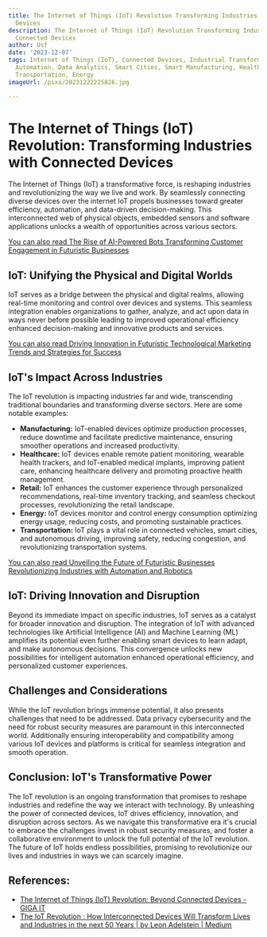 ```yaml
---
title: The Internet of Things (IoT) Revolution Transforming Industries with Connected
  Devices
description: The Internet of Things (IoT) Revolution Transforming Industries with
  Connected Devices
author: Usf
date: '2023-12-07'
tags: Internet of Things (IoT), Connected Devices, Industrial Transformation, Digitalization,
  Automation, Data Analytics, Smart Cities, Smart Manufacturing, Healthcare, Retail,
  Transportation, Energy
imageUrl: /pixa/20231222225826.jpg

---
```

#  The Internet of Things (IoT) Revolution:  Transforming Industries with Connected Devices

The Internet of Things (IoT) a transformative force, is reshaping industries and revolutionizing the  way we live and work. By seamlessly connecting diverse devices over the  internet IoT  propels businesses toward greater efficiency, automation, and data-driven decision-making. This  interconnected web of physical objects, embedded  sensors and  software applications unlocks a wealth of opportunities across  various sectors.

[You can also read The Rise of AI-Powered Bots Transforming Customer Engagement  in Futuristic Businesses](The%20Rise%20of%20AI-Powered%20Bots%20Transforming%20Customer%20Engagement%20in%20Futuristic%20Businesses)


## IoT: Unifying the Physical and Digital Worlds

IoT serves as a  bridge between the physical and digital realms, allowing real-time monitoring and control over devices and systems. This seamless  integration enables  organizations to gather, analyze, and act upon data in ways  never before possible leading  to  improved operational efficiency  enhanced decision-making and innovative products and services.

[You can also read  Driving Innovation  in Futuristic Technological Marketing Trends and Strategies for  Success](Driving%20Innovation%20in%20Futuristic%20Technological%20Marketing%20Trends%20and%20Strategies%20for%20Success)


## IoT's  Impact Across Industries

The IoT revolution is  impacting industries far and wide, transcending traditional boundaries and transforming diverse sectors. Here  are some notable examples:

- **Manufacturing:** IoT-enabled devices optimize production processes, reduce downtime and facilitate predictive maintenance, ensuring smoother  operations and increased  productivity.
- **Healthcare:** IoT devices enable remote patient monitoring, wearable health trackers, and IoT-enabled medical  implants,  improving  patient care, enhancing healthcare delivery and promoting proactive health management.
- **Retail:** IoT enhances the customer experience through personalized recommendations, real-time inventory tracking, and  seamless checkout processes, revolutionizing the retail landscape.
-  **Energy:** IoT devices monitor and control energy consumption optimizing energy usage, reducing costs, and promoting sustainable practices.
- **Transportation:** IoT plays a vital  role in connected vehicles, smart cities, and autonomous driving, improving safety, reducing congestion, and revolutionizing transportation  systems.

[You can also read Unveiling the Future of Futuristic Businesses Revolutionizing Industries with Automation and Robotics](Unveiling%20the%20Future%20of%20Futuristic%20Businesses%20Revolutionizing%20Industries%20with%20Automation%20and%20Robotics)


## IoT: Driving Innovation and Disruption

Beyond its immediate impact on  specific industries, IoT serves as a catalyst for broader innovation and disruption. The integration of IoT with advanced technologies like Artificial Intelligence (AI) and Machine Learning (ML)  amplifies its potential even further enabling smart devices to learn adapt, and make autonomous decisions. This convergence  unlocks  new  possibilities for intelligent automation enhanced operational efficiency, and personalized customer experiences.

## Challenges and Considerations

While the IoT revolution brings immense potential, it also presents challenges that need to be addressed. Data  privacy cybersecurity and the need for robust security measures are  paramount  in  this  interconnected world. Additionally ensuring interoperability and compatibility among various IoT devices and platforms is critical for seamless integration and smooth operation.

## Conclusion: IoT's Transformative Power

The IoT  revolution is an  ongoing transformation that promises to reshape  industries and redefine the way we interact with technology. By unleashing the power of connected devices, IoT drives efficiency, innovation, and disruption across sectors. As we navigate this transformative  era it's crucial to embrace the  challenges invest in  robust security measures, and foster a collaborative environment to unlock the full potential of the IoT revolution. The future of IoT holds endless possibilities, promising to revolutionize our lives and industries in ways we can scarcely  imagine.

## References:
- [The Internet of Things (IoT) Revolution: Beyond Connected Devices - GIGA IT](https://grupo-giga.com/the-internet-of-things-iot-revolution-beyond-connected-devices/)
- [The IoT Revolution : How Interconnected Devices Will Transform Lives and Industries in the next 50 Years | by Leon Adelstein | Medium](https://medium.com/@adelstein/the-iot-revolution-how-interconnected-devices-will-transform-lives-and-industries-in-the-next-50-c166379401e5)
